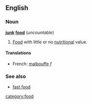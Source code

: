 ==English==
===Noun===
'''[[junk]] [[food]]''' (''uncountable'')

# [[Food]] with little or no [[nutritional]] value.

====Translations====
*French: [[malbouffe]] ''f''

===See also===
*[[fast food]]

[[category:food]]